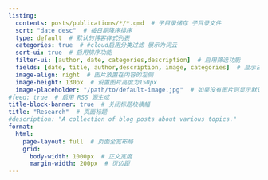 ```yaml
---
listing:
  contents: posts/publications/*/*.qmd  # 子目录储存 子目录文件
  sort: "date desc"  # 按日期降序排序
  type: default  # 默认的博客样式列表
  categories: true  # #cloud启用分类过滤 展示为词云
  sort-ui: true  # 启用排序功能
  filter-ui: [author, date, categories,description]  # 启用筛选功能
  fields: [date, title, author,description, image, categories]  # 显示日期、标题、阅读时间、描述和分类
  image-align: right  # 图片放置在内容的左侧
  image-height: 130px  # 设置图片高度为150px
  image-placeholder: "/path/to/default-image.jpg"  # 如果没有图片则显示默认图片
#feed: true  # 启用 RSS 源生成
title-block-banner: true  # 关闭标题块横幅
title: "Research"  # 页面标题
#description: "A collection of blog posts about various topics."
format:
  html:
    page-layout: full  # 页面全宽布局
    grid:
      body-width: 1000px  # 正文宽度
      margin-width: 200px  # 页边距
---
```

:::{#posts-listing}
:::